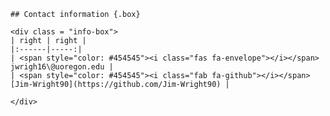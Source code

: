 ```block
## Contact information {.box}

<div class = "info-box">
| right | right |
|:------|-----:|
| <span style="color: #454545"><i class="fas fa-envelope"></i></span> jwrigh16\@uoregon.edu |
| <span style="color: #454545"><i class="fab fa-github"></i></span> [Jim-Wright90](https://github.com/Jim-Wright90) |

</div>
```